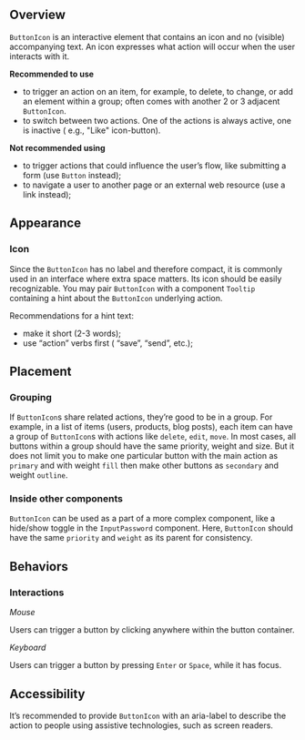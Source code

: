## Overview

`ButtonIcon` is an interactive element that contains an icon and no (visible) accompanying text. An icon expresses what action will occur when the user interacts with it.

**Recommended to use**

- to trigger an action on an item, for example, to delete, to change, or add an element within a group; often comes with another 2 or 3 adjacent `ButtonIcon`.
- to switch between two actions. One of the actions is always active, one is inactive ( e.g., "Like" icon-button).

**Not recommended using**

- to trigger actions that could influence the user’s flow, like submitting a form (use `Button` instead);
- to navigate a user to another page or an external web resource (use a link instead);

## Appearance

### Icon

Since the `ButtonIcon` has no label and therefore compact, it is commonly used in an interface where extra space matters. Its icon should be easily recognizable. You may pair `ButtonIcon` with a component `Tooltip` containing a hint about the `ButtonIcon` underlying action.

Recommendations for a hint text:

- make it short (2-3 words);
- use “action” verbs first ( “save”, “send”, etc.);

## Placement

### Grouping

If `ButtonIcon`s share related actions, they’re good to be in a group. For example, in a list of items (users, products, blog posts), each item can have a group of `ButtonIcon`s with actions like `delete`, `edit`, `move`. In most cases, all buttons within a group should have the same priority, weight and size. But it does not limit you to make one particular button with the main action as `primary` and with weight `fill` then make other buttons as `secondary` and weight `outline`.

### Inside other components

`ButtonIcon` can be used as a part of a more complex component, like a hide/show toggle in the `InputPassword` component. Here, `ButtonIcon` should have the same `priority` and `weight` as its parent for consistency.

## Behaviors

### Interactions

_Mouse_

Users can trigger a button by clicking anywhere within the button container.

_Keyboard_

Users can trigger a button by pressing `Enter` or `Space`, while it has focus.

## Accessibility

It’s recommended to provide `ButtonIcon` with an aria-label to describe the action to people using assistive technologies, such as screen readers.
